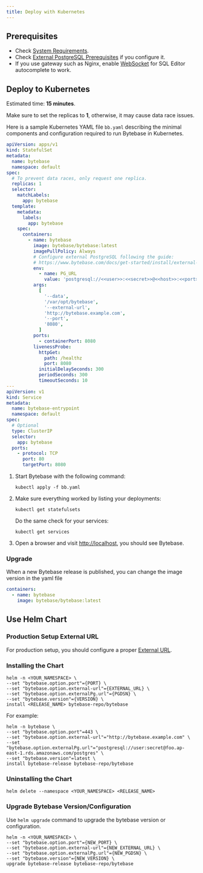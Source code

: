 ```yaml
---
title: Deploy with Kubernetes
---
```


## Prerequisites

- Check [System Requirements](/faq##system-requirements).
- Check [External PostgreSQL Prerequisites](/get-started/install/external-postgres/) if you configure it.
- If you use gateway such as Nginx, enable [WebSocket](/get-started/external-access#enable-websocket-for-sql-editor) for SQL Editor autocomplete to work.

## Deploy to Kubernetes

Estimated time: **15 minutes**.

<Note>

Make sure to set the replicas to **1**, otherwise, it may cause data race issues.

</Note>

Here is a sample Kubernetes YAML file `bb.yaml` describing the minimal components and configuration required to run Bytebase in Kubernetes.

```yaml
apiVersion: apps/v1
kind: StatefulSet
metadata:
  name: bytebase
  namespace: default
spec:
  # To prevent data races, only request one replica.
  replicas: 1
  selector:
    matchLabels:
      app: bytebase
  template:
    metadata:
      labels:
        app: bytebase
    spec:
      containers:
        - name: bytebase
          image: bytebase/bytebase:latest
          imagePullPolicy: Always
          # Configure external PostgreSQL following the guide:
          # https://www.bytebase.com/docs/get-started/install/external-postgres
          env:
            - name: PG_URL
              value: 'postgresql://<<user>>:<<secret>>@<<host>>:<<port>>/<<dbname>>'
          args:
            [
              '--data',
              '/var/opt/bytebase',
              '--external-url',
              'http://bytebase.example.com',
              '--port',
              '8080',
            ]
          ports:
            - containerPort: 8080
          livenessProbe:
            httpGet:
              path: /healthz
              port: 8080
            initialDelaySeconds: 300
            periodSeconds: 300
            timeoutSeconds: 10
---
apiVersion: v1
kind: Service
metadata:
  name: bytebase-entrypoint
  namespace: default
spec:
  # Optional
  type: ClusterIP
  selector:
    app: bytebase
  ports:
    - protocol: TCP
      port: 80
      targetPort: 8080
```

1. Start Bytebase with the following command:

   ```text
   kubectl apply -f bb.yaml
   ```

2. Make sure everything worked by listing your deployments:

   ```text
   kubectl get statefulsets
   ```

   Do the same check for your services:

   ```text
   kubectl get services
   ```

3. Open a browser and visit [http://localhost](http://localhost), you should see Bytebase.

### Upgrade

When a new Bytebase release is published, you can change the image version in the yaml file

```yaml
containers:
  - name: bytebase
    image: bytebase/bytebase:latest
```

## Use Helm Chart

### Production Setup External URL

<Note>

For production setup, you should configure a proper [External URL](/get-started/install/external-url).

</Note>

### Installing the Chart

```text
helm -n <YOUR_NAMESPACE> \
--set "bytebase.option.port"={PORT} \
--set "bytebase.option.external-url"={EXTERNAL_URL} \
--set "bytebase.option.externalPg.url"={PGDSN} \
--set "bytebase.version"={VERSION} \
install <RELEASE_NAME> bytebase-repo/bytebase
```

For example:

```text
helm -n bytebase \
--set "bytebase.option.port"=443 \
--set "bytebase.option.external-url"="http://bytebase.example.com" \
--set "bytebase.option.externalPg.url"="postgresql://user:secret@foo.ap-east-1.rds.amazonaws.com/postgres" \
--set "bytebase.version"=latest \
install bytebase-release bytebase-repo/bytebase
```

### Uninstalling the Chart

```text
helm delete --namespace <YOUR_NAMESPACE> <RELEASE_NAME>
```

### Upgrade Bytebase Version/Configuration

Use `helm upgrade` command to upgrade the bytebase version or configuration.

```text
helm -n <YOUR_NAMESPACE> \
--set "bytebase.option.port"={NEW_PORT} \
--set "bytebase.option.external-url"={NEW_EXTERNAL_URL} \
--set "bytebase.option.externalPg.url"={NEW_PGDSN} \
--set "bytebase.version"={NEW_VERSION} \
upgrade bytebase-release bytebase-repo/bytebase
```

